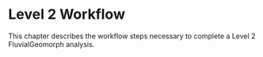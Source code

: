 # Level 2 Workflow
This chapter describes the workflow steps necessary to complete a Level 2 FluvialGeomorph analysis.  

